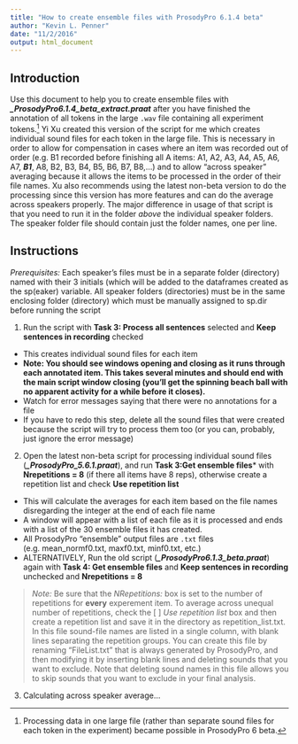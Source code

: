```yaml
---
title: "How to create ensemble files with ProsodyPro 6.1.4 beta"
author: "Kevin L. Penner"
date: "11/2/2016"
output: html_document
---
```


## Introduction

Use this document to help you to create ensemble files with ***\_ProsodyPro6.1.4\_beta\_extract.praat*** after you have finished the annotation of all tokens in the large ```.wav``` file containing all experiment tokens.[^1] Yi Xu created this version of the script for me which creates individual sound files for each token in the large file. This is necessary in order to allow for compensation in cases where an item was recorded out of order (e.g. B1 recorded before finishing all A items: A1, A2, A3, A4, A5, A6, A7, ***B1***, A8, B2, B3, B4, B5, B6, B7, B8,…) and to allow "across speaker" averaging because it allows the items to be processed in the order of their file names. Xu also recommends using the latest non-beta version to do the processing since this version has more features and can do the average across speakers properly. The major difference in usage of that script is that you need to run it in the folder *above* the individual speaker folders. The speaker folder file should contain just the folder names, one per line.


[^1]: Processing data in one large file (rather than separate sound files for each token in the experiment) became possible in ProsodyPro 6 beta.

## Instructions

*Prerequisites:* Each speaker's files must be in a separate folder (directory) named with their 3 initials (which will be added to the dataframes created as the sp(eaker) variable. All speaker folders (directories) must be in the same enclosing folder (directory) which must be manually assigned to sp.dir before running the script

1. Run the script with **Task 3: Process all sentences** selected and **Keep sentences in recording** checked
  + This creates individual sound files for each item
  + **Note: You should see windows opening and closing as it runs through each annotated item. This takes several minutes and should end with the main script window closing (you'll get the spinning beach ball with no apparent activity for a while before it closes).**
  + Watch for error messages saying that there were no annotations for a file
  + If you have to redo this step, delete all the sound files that were created because the script will try to process them too (or you can, probably, just ignore the error message)
2. Open the latest non-beta script for processing individual sound files (***\_ProsodyPro\_5.6.1.praat***), and run **Task 3:Get ensemble files*** with **Nrepetitions = 8** (if there all items have 8 reps), otherwise create a repetition list and check **Use repetition list**
  + This will calculate the averages for each item based on the file names disregarding the integer at the end of each file name
  + A window will appear with a list of each file as it is processed and ends with a list of the 30 ensemble files it has created.
  + All ProsodyPro "ensemble" output files are `.txt` files (e.g. mean_normf0.txt, maxf0.txt, minf0.txt, etc.)
  + ALTERNATIVELY, Run the old script (***\_ProsodyPro6.1.3\_beta.praat***) again with **Task 4: Get ensemble files** and **Keep sentences in recording** unchecked and **Nrepetitions = 8**
  
> *Note:* Be sure that the *NRepetitions:* box is set to the number of repetitions for **every** experement item. To average across unequal number of repetitions, check the [ ] *Use repetition list* box and then create a repetition list and save it in the directory as repetition_list.txt. In this file sound-file names are listed in a single column, with blank lines separating the repetition groups. You can create this file by renaming "FileList.txt" that is always generated by ProsodyPro, and then modifying it by inserting blank lines and deleting sounds that you want to exclude. Note that deleting sound names in this file allows you to skip sounds that you want to exclude in your final analysis.

3. Calculating across speaker average...


